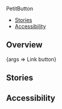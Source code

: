 
<Meta title="Components/PetitButton" component={PetitButton} />

<PageHeader>PetitButton</PageHeader>

- [Stories](#stories)
- [Accessibility](#accessibility)

## Overview

<Canvas>
  <Story name="Default">
    {args => <PetitButton {...args}>Link button</PetitButton>}
  </Story>
</Canvas>

<ArgsTable story="Default" />

## Stories

## Accessibility
